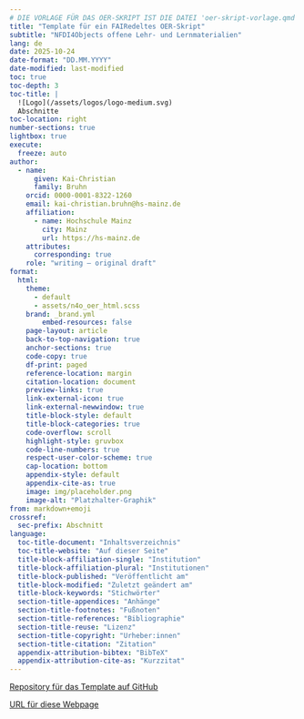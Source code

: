 ```yaml
---
# DIE VORLAGE FÜR DAS OER-SKRIPT IST DIE DATEI 'oer-skript-vorlage.qmd' IN DIESEM ORDNER. WENN SIE DIE VORLAGE NUTZEN MÖCHTEN, LÖSCHEN SIE DIESE DATEI UND NUTZEN DIE 'oer-skript-vorlage.qmd'. BENENNEN SIE DIE 'oer-skript-vorlage.qmd' BELIEBIG UM. EMPFOHLEN: 'index.qmd'
title: "Template für ein FAIRedeltes OER-Skript"
subtitle: "NFDI4Objects offene Lehr- und Lernmaterialien"
lang: de
date: 2025-10-24
date-format: "DD.MM.YYYY"
date-modified: last-modified
toc: true
toc-depth: 3
toc-title: |
  ![Logo](/assets/logos/logo-medium.svg)
  Abschnitte
toc-location: right
number-sections: true
lightbox: true
execute:
  freeze: auto
author: 
  - name:
      given: Kai-Christian
      family: Bruhn
    orcid: 0000-0001-8322-1260
    email: kai-christian.bruhn@hs-mainz.de
    affiliation: 
      - name: Hochschule Mainz
        city: Mainz
        url: https://hs-mainz.de
    attributes:
      corresponding: true
    role: "writing – original draft"
format:
  html:
    theme: 
      - default
      - assets/n4o_oer_html.scss
    brand: _brand.yml
        embed-resources: false
    page-layout: article
    back-to-top-navigation: true
    anchor-sections: true
    code-copy: true
    df-print: paged
    reference-location: margin
    citation-location: document
    preview-links: true
    link-external-icon: true
    link-external-newwindow: true
    title-block-style: default
    title-block-categories: true
    code-overflow: scroll
    highlight-style: gruvbox
    code-line-numbers: true
    respect-user-color-scheme: true
    cap-location: bottom
    appendix-style: default
    appendix-cite-as: true
    image: img/placeholder.png
    image-alt: "Platzhalter-Graphik"
from: markdown+emoji
crossref:
  sec-prefix: Abschnitt
language:
  toc-title-document: "Inhaltsverzeichnis"
  toc-title-website: "Auf dieser Seite"
  title-block-affiliation-single: "Institution"
  title-block-affiliation-plural: "Institutionen"
  title-block-published: "Veröffentlicht am"
  title-block-modified: "Zuletzt geändert am"
  title-block-keywords: "Stichwörter"
  section-title-appendices: "Anhänge"
  section-title-footnotes: "Fußnoten"
  section-title-references: "Bibliographie"
  section-title-reuse: "Lizenz"
  section-title-copyright: "Urheber:innen"
  section-title-citation: "Zitation"
  appendix-attribution-bibtex: "BibTeX"
  appendix-attribution-cite-as: "Kurzzitat"
---
```


:::{.callout-note appearance="minimal" icon="false" title="Wichtige Links"}

[Repository für das Template auf GitHub]({{< meta repo-url >}})

[URL für diese Webpage]({{< meta site-url >}})
:::

